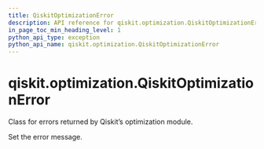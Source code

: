 ```yaml
---
title: QiskitOptimizationError
description: API reference for qiskit.optimization.QiskitOptimizationError
in_page_toc_min_heading_level: 1
python_api_type: exception
python_api_name: qiskit.optimization.QiskitOptimizationError
---
```


# qiskit.optimization.QiskitOptimizationError

<Class id="qiskit.optimization.QiskitOptimizationError" isDedicatedPage={true} github="https://github.com/qiskit-community/qiskit-aqua/tree/stable/0.9/qiskit/optimization/exceptions.py" signature="QiskitOptimizationError(*message)">
  Class for errors returned by Qiskit’s optimization module.

  Set the error message.
</Class>

